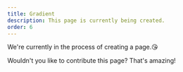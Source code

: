 ```yaml
---
title: Gradient
description: This page is currently being created.
order: 6
---
```


We're currently in the process of creating a page.😘

Wouldn't you like to contribute this page? That's amazing!
